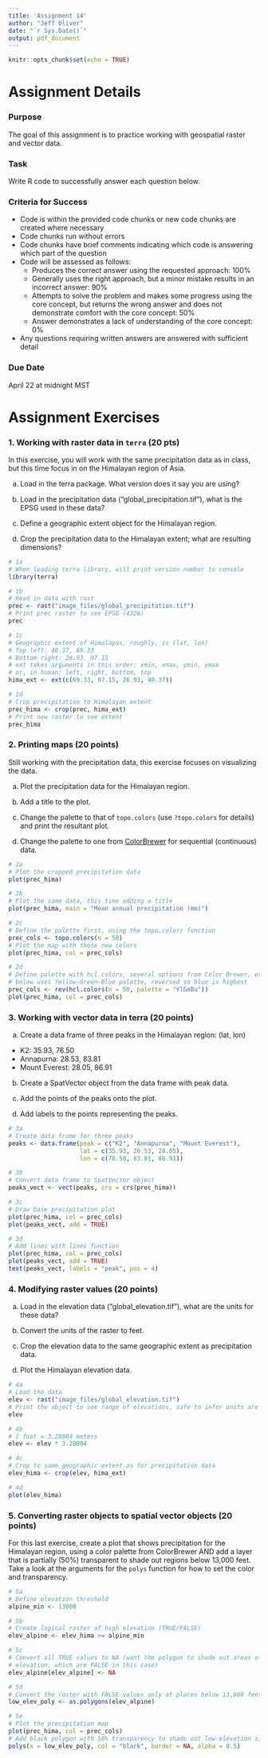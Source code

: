 ```yaml
---
title: 'Assignment 14'
author: "Jeff Oliver"
date: "`r Sys.Date()`"
output: pdf_document
---
```


```r
knitr::opts_chunk$set(echo = TRUE)
```

# Assignment Details

### Purpose

The goal of this assignment is to practice working with geospatial raster and vector data.

### Task

Write R code to successfully answer each question below.

### Criteria for Success

-   Code is within the provided code chunks or new code chunks are created where necessary
-   Code chunks run without errors
-   Code chunks have brief comments indicating which code is answering which part of the question
-   Code will be assessed as follows:
    -   Produces the correct answer using the requested approach: 100%
    -   Generally uses the right approach, but a minor mistake results in an incorrect answer: 90%
    -   Attempts to solve the problem and makes some progress using the core concept, but returns the wrong answer and does not demonstrate comfort with the core concept: 50%
    -   Answer demonstrates a lack of understanding of the core concept: 0%
-   Any questions requiring written answers are answered with sufficient detail

### Due Date

April 22 at midnight MST

# Assignment Exercises

### 1. Working with raster data in `terra` (20 pts)

In this exercise, you will work with the same precipitation data as in class, but this time focus in on the Himalayan region of Asia.

a.  Load in the terra package. What version does it say you are using?

b.  Load in the precipitation data ("global_precipitation.tif"), what is the EPSG used in these data?

c.  Define a geographic extent object for the Himalayan region.

d.  Crop the precipitation data to the Himalayan extent; what are resulting dimensions?

```r
# 1a
# When loading terra library, will print version number to console
library(terra)

# 1b
# Read in data with rast
prec <- rast("image_files/global_precipitation.tif")
# Print prec raster to see EPSG (4326)
prec

# 1c
# Geographic extent of Himalayas, roughly, is (lat, lon)
# Top left: 40.37, 69.33
# Bottom right: 26.93, 97.15
# ext takes arguments in this order: xmin, xmax, ymin, ymax
# or, in human: left, right, bottom, top
hima_ext <- ext(c(69.33, 97.15, 26.93, 40.37))

# 1d 
# Crop precipitation to Himalayan extent
prec_hima <- crop(prec, hima_ext)
# Print new raster to see extent
prec_hima
```

### 2. Printing maps (20 points)

Still working with the precipitation data, this exercise focuses on visualizing the data.

a.  Plot the precipitation data for the Himalayan region.

b.  Add a title to the plot.

c.  Change the palette to that of `topo.colors` (use `?topo.colors` for details) and print the resultant plot.

d.  Change the palette to one from [ColorBrewer](https://colorbrewer2.org) for sequential (continuous) data.

```r
# 2a
# Plot the cropped precipitation data
plot(prec_hima)

# 2b
# Plot the same data, this time adding a title
plot(prec_hima, main = "Mean annual precipitation (mm)")

# 2c
# Define the palette first, using the topo.colors function
prec_cols <- topo.colors(n = 50)
# Plot the map with those new colors
plot(prec_hima, col = prec_cols)

# 2d
# Define palette with hcl.colors, several options from Color Brewer, example 
# below uses Yellow-Green-Blue palette, reversed so blue is highest
prec_cols <- rev(hcl.colors(n = 50, palette = "YlGnBu"))
plot(prec_hima, col = prec_cols)
```

### 3. Working with vector data in terra (20 points)

a.  Create a data frame of three peaks in the Himalayan region: (lat, lon)

-   K2: 35.93, 76.50
-   Annapurna: 28.53, 83.81
-   Mount Everest: 28.05, 86.91

b.  Create a SpatVector object from the data frame with peak data.

c.  Add the points of the peaks onto the plot.

d.  Add labels to the points representing the peaks.

```r
# 3a
# Create data frame for three peaks
peaks <- data.frame(peak = c("K2", "Annapurna", "Mount Everest"),
                    lat = c(35.93, 28.53, 28.05),
                    lon = c(76.50, 83.81, 86.91))

# 3b
# Convert data frame to SpatVector object
peaks_vect <- vect(peaks, crs = crs(prec_hima))

# 3c
# Draw base precipitation plot
plot(prec_hima, col = prec_cols)
plot(peaks_vect, add = TRUE)

# 3d
# Add lines with lines function
plot(prec_hima, col = prec_cols)
plot(peaks_vect, add = TRUE)
text(peaks_vect, labels = "peak", pos = 4)
```

### 4. Modifying raster values (20 points)

a.  Load in the elevation data ("global_elevation.tif"), what are the units for these data?

b.  Convert the units of the raster to feet.

c.  Crop the elevation data to the same geographic extent as precipitation data.

d.  Plot the Himalayan elevation data.

```r
# 4a
# Load the data
elev <- rast("image_files/global_elevation.tif")
# Print the object to see range of elevations, safe to infer units are meters
elev

# 4b
# 1 foot = 3.28084 meters
elev <- elev * 3.28084

# 4c
# Crop to same geographic extent as for precipitation data
elev_hima <- crop(elev, hima_ext)

# 4d
plot(elev_hima)
```

### 5. Converting raster objects to spatial vector objects (20 points)

For this last exercise, create a plot that shows precipitation for the Himalayan region, using a color palette from ColorBrewer AND add a layer that is partially (50%) transparent to shade out regions below 13,000 feet. Take a look at the arguments for the `polys` function for how to set the color and transparency.

```r
# 5a
# Define elevation threshold
alpine_min <- 13000

# 5b
# Create logical raster of high elevation (TRUE/FALSE)
elev_alpine <- elev_hima >= alpine_min

# 5c
# Convert all TRUE values to NA (want the polygon to shade out areas of low 
# elevation, which are FALSE in this case)
elev_alpine[elev_alpine] <- NA

# 5d
# Convert the raster with FALSE values only at places below 13,000 feet
low_elev_poly <- as.polygons(elev_alpine)

# 5e
# Plot the precipitation map
plot(prec_hima, col = prec_cols)
# Add black polygon with 50% transparency to shade out low-elevation sites
polys(x = low_elev_poly, col = "black", border = NA, alpha = 0.5)
```
